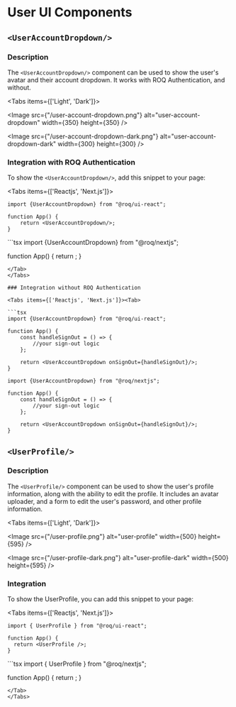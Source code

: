 
# User UI Components

<DoBasicSetup />

## `<UserAccountDropdown/>`

### Description

The `<UserAccountDropdown/>` component can be used to show the user's avatar and their account dropdown.
It works with ROQ Authentication, and without.

<Tabs items={['Light', 'Dark']}><Tab>

<Image
src={"/user-account-dropdown.png"}
alt="user-account-dropdown"
width={350}
height={350}
/>

</Tab><Tab>

<Image
src={"/user-account-dropdown-dark.png"}
alt="user-account-dropdown-dark"
width={300}
height={300}
/>

</Tab></Tabs>

### Integration with ROQ Authentication

To show the `<UserAccountDropdown/>`, add this snippet to your page:

<Tabs items={['Reactjs', 'Next.js']}>
<Tab>
```tsx
import {UserAccountDropdown} from "@roq/ui-react";

function App() {
    return <UserAccountDropdown/>;
}
```
</Tab>
<Tab>
```tsx
import {UserAccountDropdown} from "@roq/nextjs";

function App() {
    return <UserAccountDropdown/>;
}
```
</Tab>
</Tabs>

### Integration without ROQ Authentication

<Tabs items={['Reactjs', 'Next.js']}><Tab>

```tsx
import {UserAccountDropdown} from "@roq/ui-react";

function App() {
    const handleSignOut = () => {
        //your sign-out logic
    };

    return <UserAccountDropdown onSignOut={handleSignOut}/>;
}
```

</Tab><Tab>

```tsx
import {UserAccountDropdown} from "@roq/nextjs";

function App() {
    const handleSignOut = () => {
        //your sign-out logic
    };

    return <UserAccountDropdown onSignOut={handleSignOut}/>;
}
```

</Tab></Tabs>

## `<UserProfile/>`

### Description

The `<UserProfile/>` component can be used to show the user's profile information, along with the ability to edit the profile. It includes an avatar uploader, and a form to edit the user's password, and other profile information.

<Tabs items={['Light', 'Dark']}><Tab>

<Image src={"/user-profile.png"} alt="user-profile" width={500} height={595} />

</Tab><Tab>

<Image
src={"/user-profile-dark.png"}
alt="user-profile-dark"
width={500}
height={595}
/>

</Tab></Tabs>

### Integration

To show the UserProfile, you can add this snippet to your page:

<Tabs items={['Reactjs', 'Next.js']}><Tab>

```tsx
import { UserProfile } from "@roq/ui-react";

function App() {
  return <UserProfile />;
}
```
</Tab>
<Tab>
```tsx
import { UserProfile } from "@roq/nextjs";

function App() {
  return <UserProfile />;
}
```
</Tab>
</Tabs>